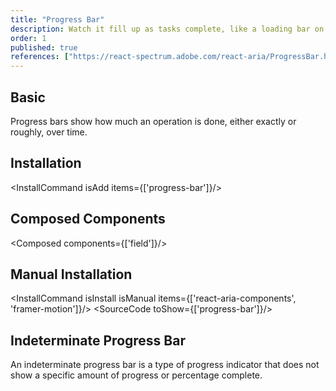 ```yaml
---
title: "Progress Bar"
description: Watch it fill up as tasks complete, like a loading bar on a game console, offering visual progress updates.
order: 1
published: true
references: ["https://react-spectrum.adobe.com/react-aria/ProgressBar.html#props"]
---
```


## Basic

Progress bars show how much an operation is done, either exactly or roughly, over time.
<How toUse="statuses/progress-bar-demo" />

## Installation
<InstallCommand isAdd items={['progress-bar']}/>

## Composed Components
<Composed components={['field']}/>

## Manual Installation
<InstallCommand isInstall isManual items={['react-aria-components', 'framer-motion']}/>
<SourceCode toShow={['progress-bar']}/>

## Indeterminate Progress Bar

An indeterminate progress bar is a type of progress indicator that does not show a specific amount of progress or percentage complete.
<How toUse="statuses/indeterminate-progress-bar-demo" />
